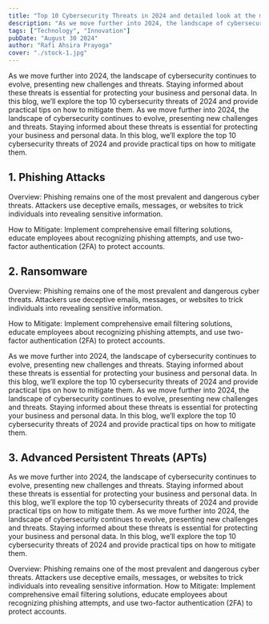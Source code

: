 ```yaml
---
title: "Top 10 Cybersecurity Threats in 2024 and detailed look at the most How to Mitigate Them"
description: "As we move further into 2024, the landscape of cybersecurity continues to evolve, presenting new challenges and threats. Staying informed about these threats is essential for protecting you"
tags: ["Technology", "Innovation"]
pubDate: "August 30 2024"
author: "Rafi Ahsira Prayoga"
cover: "./stock-1.jpg"
---
```


As we move further into 2024, the landscape of cybersecurity continues to evolve, presenting new challenges and threats. Staying informed about these threats is essential for protecting your business and personal data. In this blog, we’ll explore the top 10 cybersecurity threats of 2024 and provide practical tips on how to mitigate them. As we move further into 2024, the landscape of cybersecurity continues to evolve, presenting new challenges and threats. Staying informed about these threats is essential for protecting your business and personal data. In this blog, we’ll explore the top 10 cybersecurity threats of 2024 and provide practical tips on how to mitigate them.

## 1. Phishing Attacks

Overview: Phishing remains one of the most prevalent and dangerous cyber threats. Attackers use deceptive emails, messages, or websites to trick individuals into revealing sensitive information.

How to Mitigate: Implement comprehensive email filtering solutions, educate employees about recognizing phishing attempts, and use two-factor authentication (2FA) to protect accounts.

## 2. Ransomware

Overview: Phishing remains one of the most prevalent and dangerous cyber threats. Attackers use deceptive emails, messages, or websites to trick individuals into revealing sensitive information. 

How to Mitigate: Implement comprehensive email filtering solutions, educate employees about recognizing phishing attempts, and use two-factor authentication (2FA) to protect accounts.

As we move further into 2024, the landscape of cybersecurity continues to evolve, presenting new challenges and threats. Staying informed about these threats is essential for protecting your business and personal data. In this blog, we’ll explore the top 10 cybersecurity threats of 2024 and provide practical tips on how to mitigate them. As we move further into 2024, the landscape of cybersecurity continues to evolve, presenting new challenges and threats. Staying informed about these threats is essential for protecting your business and personal data. In this blog, we’ll explore the top 10 cybersecurity threats of 2024 and provide practical tips on how to mitigate them.

## 3. Advanced Persistent Threats (APTs)

As we move further into 2024, the landscape of cybersecurity continues to evolve, presenting new challenges and threats. Staying informed about these threats is essential for protecting your business and personal data. In this blog, we’ll explore the top 10 cybersecurity threats of 2024 and provide practical tips on how to mitigate them. As we move further into 2024, the landscape of cybersecurity continues to evolve, presenting new challenges and threats. Staying informed about these threats is essential for protecting your business and personal data. In this blog, we’ll explore the top 10 cybersecurity threats of 2024 and provide practical tips on how to mitigate them.

Overview: Phishing remains one of the most prevalent and dangerous cyber threats. Attackers use deceptive emails, messages, or websites to trick individuals into revealing sensitive information. How to Mitigate: Implement comprehensive email filtering solutions, educate employees about recognizing phishing attempts, and use two-factor authentication (2FA) to protect accounts.